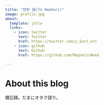 ```yaml
---
title: "甘針 謡(Yo Amahari)"
image: profile.jpg
about:
  template: jolla
  links:
    - icon: twitter
      text: Twitter
      href: https://twitter.com/y_East_ern
    - icon: github
      text: Github
      href: https://github.com/MagneticNeed

---
```


# About this blog
備忘録。たまにオタク語り。
